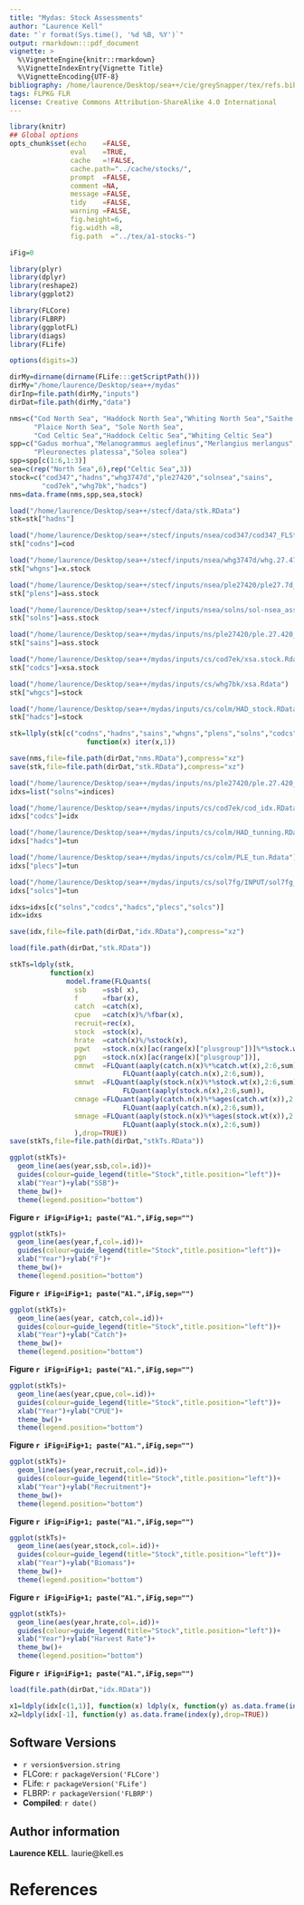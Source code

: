 ```yaml
---
title: "Mydas: Stock Assessments"
author: "Laurence Kell"
date: "`r format(Sys.time(), '%d %B, %Y')`"
output: rmarkdown:::pdf_document
vignette: >
  %\VignetteEngine{knitr::rmarkdown}
  %\VignetteIndexEntry{Vignette Title}
  %\VignetteEncoding{UTF-8}
bibliography: /home/laurence/Desktop/sea++/cie/greySnapper/tex/refs.bib
tags: FLPKG FLR
license: Creative Commons Attribution-ShareAlike 4.0 International
---
```

\newpage 

```r
library(knitr)
## Global options
opts_chunk$set(echo    =FALSE,
               eval    =TRUE,
               cache   =!FALSE,
               cache.path="../cache/stocks/",
               prompt  =FALSE,
               comment =NA,
               message =FALSE,
               tidy    =FALSE,
               warning =FALSE,
               fig.height=6,
               fig.width =8,
               fig.path  ="../tex/a1-stocks-")

iFig=0
```
```r
library(plyr)
library(dplyr)
library(reshape2)
library(ggplot2)

library(FLCore)
library(FLBRP)
library(ggplotFL)
library(diags)
library(FLife)

options(digits=3)
```
```r
dirMy=dirname(dirname(FLife:::getScriptPath()))
dirMy="/home/laurence/Desktop/sea++/mydas"
dirInp=file.path(dirMy,"inputs")
dirDat=file.path(dirMy,"data")
```

```r
nms=c("Cod North Sea", "Haddock North Sea","Whiting North Sea","Saithe North Sea", 
      "Plaice North Sea", "Sole North Sea",
      "Cod Celtic Sea","Haddock Celtic Sea","Whiting Celtic Sea")
spp=c("Gadus morhua","Melanogrammus aeglefinus","Merlangius merlangus",
      "Pleuronectes platessa","Solea solea")
spp=spp[c(1:6,1:3)]
sea=c(rep("North Sea",6),rep("Celtic Sea",3))
stock=c("cod347","hadns","whg3747d","ple27420","solnsea","sains",
        "cod7ek","whg7bk","hadcs")
nms=data.frame(nms,spp,sea,stock)

load("/home/laurence/Desktop/sea++/stecf/data/stk.RData")
stk=stk["hadns"]

load("/home/laurence/Desktop/sea++/stecf/inputs/nsea/cod347/cod347_FLStockObject_wgnssk17_nscod17_ass06.RData")
stk["codns"]=cod

load("/home/laurence/Desktop/sea++/stecf/inputs/nsea/whg3747d/whg.27.47d.stock.Rdata")
stk["whgns"]=x.stock

load("/home/laurence/Desktop/sea++/stecf/inputs/nsea/ple27420/ple27.7d_stockobject.Rdata")
stk["plens"]=ass.stock

load("/home/laurence/Desktop/sea++/stecf/inputs/nsea/solns/sol-nsea_ass.stock_workspace.Rdata")
stk["solns"]=ass.stock

load("/home/laurence/Desktop/sea++/mydas/inputs/ns/ple27420/ple.27.420_stock.object.Rdata")
stk["sains"]=ass.stock

load("/home/laurence/Desktop/sea++/mydas/inputs/cs/cod7ek/xsa.stock.Rdata")
stk["codcs"]=xsa.stock

load("/home/laurence/Desktop/sea++/mydas/inputs/cs/whg7bk/xsa.Rdata")
stk["whgcs"]=stock

load("/home/laurence/Desktop/sea++/mydas/inputs/cs/colm/HAD_stock.RData")
stk["hadcs"]=stock

stk=llply(stk[c("codns","hadns","sains","whgns","plens","solns","codcs","hadcs","whgcs")],
                   function(x) iter(x,1))

save(nms,file=file.path(dirDat,"nms.RData"),compress="xz")
save(stk,file=file.path(dirDat,"stk.RData"),compress="xz")
```

```r
load("/home/laurence/Desktop/sea++/mydas/inputs/ns/ple27420/ple.27.420_stock.object.Rdata")
idxs=list("solns"=indices)

load("/home/laurence/Desktop/sea++/mydas/inputs/cs/cod7ek/cod_idx.RData")
idxs["codcs"]=idx

load("/home/laurence/Desktop/sea++/mydas/inputs/cs/colm/HAD_tunning.RData")
idxs["hadcs"]=tun

load("/home/laurence/Desktop/sea++/mydas/inputs/cs/colm/PLE_tun.Rdata")
idxs["plecs"]=tun

load("/home/laurence/Desktop/sea++/mydas/inputs/cs/sol7fg/INPUT/sol7fg_stock.Rdata")
idxs["solcs"]=tun

idxs=idxs[c("solns","codcs","hadcs","plecs","solcs")]
idx=idxs

save(idx,file=file.path(dirDat,"idx.RData"),compress="xz")
```

```r
load(file.path(dirDat,"stk.RData"))

stkTs=ldply(stk,
          function(x) 
              model.frame(FLQuants(
                ssb    =ssb( x),
                f      =fbar(x),
                catch  =catch(x),
                cpue   =catch(x)%/%fbar(x),
                recruit=rec(x),
                stock  =stock(x),
                hrate  =catch(x)%/%stock(x),
                pgwt   =stock.n(x)[ac(range(x)["plusgroup"])]%*%stock.wt(x)[ac(range(x)["plusgroup"])],
                pgn    =stock.n(x)[ac(range(x)["plusgroup"])],
                cmnwt  =FLQuant(aaply(catch.n(x)%*%catch.wt(x),2:6,sum))%/%
                            FLQuant(aaply(catch.n(x),2:6,sum)),
                smnwt  =FLQuant(aaply(stock.n(x)%*%stock.wt(x),2:6,sum))%/%
                            FLQuant(aaply(stock.n(x),2:6,sum)),
                cmnage =FLQuant(aaply(catch.n(x)%*%ages(catch.wt(x)),2:6,sum))%/%
                            FLQuant(aaply(catch.n(x),2:6,sum)),
                smnage =FLQuant(aaply(stock.n(x)%*%ages(stock.wt(x)),2:6,sum))%/%
                            FLQuant(aaply(stock.n(x),2:6,sum))
                ),drop=TRUE))
save(stkTs,file=file.path(dirDat,"stkTs.RData"))
```

```r
ggplot(stkTs)+
  geom_line(aes(year,ssb,col=.id))+
  guides(colour=guide_legend(title="Stock",title.position="left"))+
  xlab("Year")+ylab("SSB")+
  theme_bw()+
  theme(legend.position="bottom")
```
**Figure `r iFig=iFig+1; paste("A1.",iFig,sep="")`**


```r
ggplot(stkTs)+
  geom_line(aes(year,f,col=.id))+
  guides(colour=guide_legend(title="Stock",title.position="left"))+
  xlab("Year")+ylab("F")+
  theme_bw()+
  theme(legend.position="bottom")
```
**Figure `r iFig=iFig+1; paste("A1.",iFig,sep="")`**

```r
ggplot(stkTs)+
  geom_line(aes(year, catch,col=.id))+
  guides(colour=guide_legend(title="Stock",title.position="left"))+
  xlab("Year")+ylab("Catch")+
  theme_bw()+
  theme(legend.position="bottom")
```
**Figure `r iFig=iFig+1; paste("A1.",iFig,sep="")`**


```r
ggplot(stkTs)+
  geom_line(aes(year,cpue,col=.id))+
  guides(colour=guide_legend(title="Stock",title.position="left"))+
  xlab("Year")+ylab("CPUE")+
  theme_bw()+
  theme(legend.position="bottom")
```
**Figure `r iFig=iFig+1; paste("A1.",iFig,sep="")`**

```r
ggplot(stkTs)+
  geom_line(aes(year,recruit,col=.id))+
  guides(colour=guide_legend(title="Stock",title.position="left"))+
  xlab("Year")+ylab("Recruitment")+
  theme_bw()+
  theme(legend.position="bottom")
```
**Figure `r iFig=iFig+1; paste("A1.",iFig,sep="")`**


```r
ggplot(stkTs)+
  geom_line(aes(year,stock,col=.id))+
  guides(colour=guide_legend(title="Stock",title.position="left"))+
  xlab("Year")+ylab("Biomass")+
  theme_bw()+
  theme(legend.position="bottom")
```
**Figure `r iFig=iFig+1; paste("A1.",iFig,sep="")`**

```r
ggplot(stkTs)+
  geom_line(aes(year,hrate,col=.id))+
  guides(colour=guide_legend(title="Stock",title.position="left"))+
  xlab("Year")+ylab("Harvest Rate")+
  theme_bw()+
  theme(legend.position="bottom")
```
**Figure `r iFig=iFig+1; paste("A1.",iFig,sep="")`**


```r
load(file.path(dirDat,"idx.RData"))

x1=ldply(idx[c(1,1)], function(x) ldply(x, function(y) as.data.frame(index(y),drop=TRUE)))
x2=ldply(idx[-1], function(y) as.data.frame(index(y),drop=TRUE))
```

\newpage
## Software Versions

* `r version$version.string`
* FLCore: `r packageVersion('FLCore')`
* FLife:  `r packageVersion('FLife')`
* FLBRP:  `r packageVersion('FLBRP')`
* **Compiled**: `r date()`

## Author information

**Laurence KELL**. laurie@kell.es

# References {#References}

